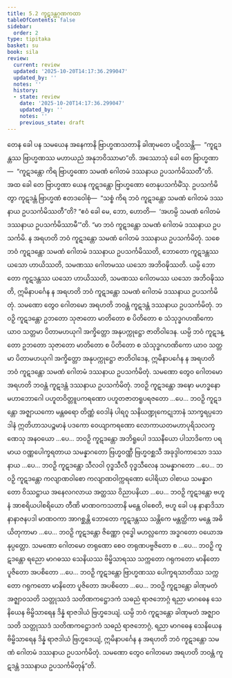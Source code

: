 ```yaml
---
title: 5.2 ကူဋဒန္တဂုဏကထာ
tableOfContents: false
sidebar:
  order: 2
type: tipitaka
basket: su
book: sila
review:
  current: review
  updated: '2025-10-20T14:17:36.299047'
  updated_by: ''
  notes: ''
  history:
  - state: review
    date: '2025-10-20T14:17:36.299047'
    updated_by: ''
    notes: ''
    previous_state: draft
---
```



<DynamicBreadcrumb />


<ReviewStatus review={frontmatter.review} showDetails={true} />

<HypothesisAnnotation frontmatter={frontmatter} />

<Division number="330" book="sila" e="ch" v="6" p="122">

<Paragraph number="500" book="sila">
တေန ခေါ ပန သမယေန အနေကာနိ ဗြာဟ္မဏသတာနိ ခါဏုမတေ ပဋိဝသန္တိ—  “ကူဋဒန္တဿ ဗြာဟ္မဏဿ မဟာယညံ အနုဘဝိဿာမာ”တိ. အဿောသုံ ခေါ တေ ဗြာဟ္မဏာ—  “ကူဋဒန္တော ကိရ ဗြာဟ္မဏော သမဏံ ဂေါတမံ ဒဿနာယ ဥပသင်္ကမိဿတီ”တိ. အထ ခေါ တေ ဗြာဟ္မဏာ ယေန ကူဋဒန္တော ဗြာဟ္မဏော တေနုပသင်္ကမိံသု.
</Paragraph>

</Division>
<Division number="331" book="sila" e="ch" v="6" p="122">

<Paragraph number="501" book="sila">
ဥပသင်္ကမိတွာ ကူဋဒန္တံ ဗြာဟ္မဏံ ဧတဒဝေါစုံ—  “သစ္စံ ကိရ ဘဝံ ကူဋဒန္တော သမဏံ ဂေါတမံ ဒဿနာယ ဥပသင်္ကမိဿတီ”တိ? “ဧဝံ ခေါ မေ, ဘော, ဟောတိ—  ‘အဟမ္ပိ သမဏံ ဂေါတမံ ဒဿနာယ ဥပသင်္ကမိဿာမီ’”တိ.
</Paragraph>

<Paragraph number="502" book="sila">
“မာ ဘဝံ ကူဋဒန္တော သမဏံ ဂေါတမံ ဒဿနာယ ဥပသင်္ကမိ. န အရဟတိ ဘဝံ ကူဋဒန္တော သမဏံ ဂေါတမံ ဒဿနာယ ဥပသင်္ကမိတုံ. သစေ ဘဝံ ကူဋဒန္တော သမဏံ ဂေါတမံ ဒဿနာယ ဥပသင်္ကမိဿတိ, ဘောတော ကူဋဒန္တဿ ယသော ဟာယိဿတိ, သမဏဿ ဂေါတမဿ ယသော အဘိဝဍ္ဎိဿတိ. ယမ္ပိ ဘောတော ကူဋဒန္တဿ ယသော ဟာယိဿတိ, သမဏဿ ဂေါတမဿ ယသော အဘိဝဍ္ဎိဿတိ, ဣမိနာပင်္ဂေန န အရဟတိ ဘဝံ ကူဋဒန္တော သမဏံ ဂေါတမံ ဒဿနာယ ဥပသင်္ကမိတုံ. သမဏော တွေဝ ဂေါတမော အရဟတိ ဘဝန္တံ ကူဋဒန္တံ ဒဿနာယ ဥပသင်္ကမိတုံ.
</Paragraph>

<Paragraph number="503" book="sila">
ဘဝဉှိ ကူဋဒန္တော ဥဘတော သုဇာတော မာတိတော စ ပိတိတော စ သံသုဒ္ဓဂဟဏိကော ယာဝ သတ္တမာ ပိတာမဟယုဂါ အက္ခိတ္တော အနုပက္ကုဋ္ဌော ဇာတိဝါဒေန. ယမ္ပိ ဘဝံ ကူဋဒန္တော ဥဘတော သုဇာတော မာတိတော စ ပိတိတော စ သံသုဒ္ဓဂဟဏိကော ယာဝ သတ္တမာ ပိတာမဟယုဂါ အက္ခိတ္တော အနုပက္ကုဋ္ဌော ဇာတိဝါဒေန, ဣမိနာပင်္ဂေန န အရဟတိ ဘဝံ ကူဋဒန္တော သမဏံ ဂေါတမံ ဒဿနာယ ဥပသင်္ကမိတုံ. သမဏော တွေဝ ဂေါတမော အရဟတိ ဘဝန္တံ ကူဋဒန္တံ ဒဿနာယ ဥပသင်္ကမိတုံ.
</Paragraph>

<Paragraph number="504" book="sila">
ဘဝဉှိ ကူဋဒန္တော အဍ္ဎော မဟဒ္ဓနော မဟာဘောဂေါ ပဟူတဝိတ္တူပကရဏော ပဟူတဇာတရူပရဇတော …ပေ…
</Paragraph>

<Paragraph number="505" book="sila">
ဘဝဉှိ ကူဋဒန္တော အဇ္ဈာယကော မန္တဓရော တိဏ္ဏံ ဝေဒါနံ ပါရဂူ သနိဃဏ္ဍုကေဋုဘာနံ သာက္ခရပ္ပဘေဒါနံ ဣတိဟာသပဉ္စမာနံ ပဒကော ဝေယျာကရဏော လောကာယတမဟာပုရိသလက္ခဏေသု အနဝယော …ပေ…
</Paragraph>

<Paragraph number="506" book="sila">
ဘဝဉှိ ကူဋဒန္တော အဘိရူပေါ ဒဿနီယော ပါသာဒိကော ပရမာယ ဝဏ္ဏပေါက္ခရတာယ သမန္နာဂတော ဗြဟ္မဝဏ္ဏီ ဗြဟ္မဝစ္ဆသီ အခုဒ္ဒါဝကာသော ဒဿနာယ …ပေ…
</Paragraph>

<Paragraph number="507" book="sila">
ဘဝဉှိ ကူဋဒန္တော သီလဝါ ဝုဒ္ဓသီလီ ဝုဒ္ဓသီလေန သမန္နာဂတော …ပေ…
</Paragraph>

<Paragraph number="508" book="sila">
ဘဝဉှိ ကူဋဒန္တော ကလျာဏဝါစော ကလျာဏဝါက္ကရဏော ပေါရိယာ ဝါစာယ သမန္နာဂတော ဝိဿဋ္ဌာယ အနေလဂလာယ အတ္ထဿ ဝိညာပနိယာ …ပေ…
</Paragraph>

<Paragraph number="509" book="sila">
ဘဝဉှိ ကူဋဒန္တော ဗဟူနံ အာစရိယပါစရိယော တီဏိ မာဏဝကသတာနိ မန္တေ ဝါစေတိ, ဗဟူ ခေါ ပန နာနာဒိသာ နာနာဇနပဒါ မာဏဝကာ အာဂစ္ဆန္တိ ဘောတော ကူဋဒန္တဿ သန္တိကေ မန္တတ္ထိကာ မန္တေ အဓိယိတုကာမာ …ပေ…
</Paragraph>

<Paragraph number="510" book="sila">
ဘဝဉှိ ကူဋဒန္တော ဇိဏ္ဏော ဝုဒ္ဓေါ မဟလ္လကော အဒ္ဓဂတော ဝယောအနုပ္ပတ္တော. သမဏော ဂေါတမော တရုဏော စေဝ တရုဏပဗ္ဗဇိတော စ …ပေ…
</Paragraph>

<Paragraph number="511" book="sila">
ဘဝဉှိ ကူဋဒန္တော ရညော မာဂဓဿ သေနိယဿ ဗိမ္ဗိသာရဿ သက္ကတော ဂရုကတော မာနိတော ပူဇိတော အပစိတော …ပေ…
</Paragraph>

<Paragraph number="512" book="sila">
ဘဝဉှိ ကူဋဒန္တော ဗြာဟ္မဏဿ ပေါက္ခရသာတိဿ သက္ကတော ဂရုကတော မာနိတော ပူဇိတော အပစိတော …ပေ…
</Paragraph>

<Paragraph number="513" book="sila">
ဘဝဉှိ ကူဋဒန္တော ခါဏုမတံ အဇ္ဈာဝသတိ သတ္တုဿဒံ သတိဏကဋ္ဌောဒကံ သဓညံ ရာဇဘောဂ္ဂံ ရညာ မာဂဓေန သေနိယေန ဗိမ္ဗိသာရေန ဒိန္နံ ရာဇဒါယံ ဗြဟ္မဒေယျံ. ယမ္ပိ ဘဝံ ကူဋဒန္တော ခါဏုမတံ အဇ္ဈာဝသတိ သတ္တုဿဒံ သတိဏကဋ္ဌောဒကံ သဓညံ ရာဇဘောဂ္ဂံ, ရညာ မာဂဓေန သေနိယေန ဗိမ္ဗိသာရေန ဒိန္နံ ရာဇဒါယံ ဗြဟ္မဒေယျံ, ဣမိနာပင်္ဂေန န အရဟတိ ဘဝံ ကူဋဒန္တော သမဏံ ဂေါတမံ ဒဿနာယ ဥပသင်္ကမိတုံ. သမဏော တွေဝ ဂေါတမော အရဟတိ ဘဝန္တံ ကူဋဒန္တံ ဒဿနာယ ဥပသင်္ကမိတုန်”တိ.
</Paragraph>
</Division>